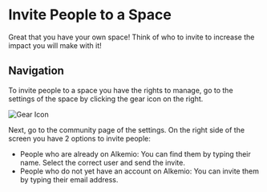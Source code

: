 # Invite People to a Space

Great that you have your own space! Think of who to invite to increase the impact you will make with it!

## Navigation

To invite people to a space you have the rights to manage, go to the settings of the space by clicking the gear icon on the right.

![Gear Icon](/space-settings-gear-icon.png)

Next, go to the community page of the settings. On the right side of the screen you have 2 options to invite people:

- People who are already on Alkemio: You can find them by typing their name. Select the correct user and send the invite.
- People who do not yet have an account on Alkemio: You can invite them by typing their email address.

